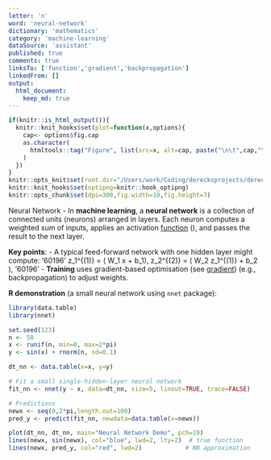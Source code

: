 ```yaml
---
letter: 'n'
word: 'neural-network'
dictionary: 'mathematics'
category: 'machine-learning'
dataSource: 'assistant'
published: true
comments: true
linksTo: ['function','gradient','backpropagation']
linkedFrom: []
output:
  html_document:
    keep_md: true
---
```


```r
if(knitr::is_html_output()){
  knitr::knit_hooks$set(plot=function(x,options){
    cap<- options$fig.cap
    as.character(
      htmltools::tag("Figure", list(src=x, alt=cap, paste("\n\t",cap,"\n",sep="")))
    )
  })
}
knitr::opts_knit$set(root.dir="/Users/work/Coding/derecksprojects/derecksnotes.com-playground/derecksnotes.com/client/src/app/dictionaries/mathematics/definitions")
knitr::knit_hooks$set(optipng=knitr::hook_optipng)
knitr::opts_chunk$set(dpi=300,fig.width=10,fig.height=7)
```

<a id="neural-network">Neural Network</a> - In **machine learning**, a **neural network** is a collection of connected units (neurons) arranged in layers. Each neuron computes a weighted sum of inputs, applies an activation [function](#function) \(\sigma\), and passes the result to the next layer.

**Key points**:
- A typical feed-forward network with one hidden layer might compute:
  '60196'
  z_1^{(1)} = \sigma( W_1 x + b_1), \quad z_2^{(2)} = \sigma( W_2 z_1^{(1)} + b_2 ), 
  '60196'
- **Training** uses gradient-based optimisation (see [gradient](#gradient)) (e.g., backpropagation) to adjust weights.

**R demonstration** (a small neural network using `nnet` package):

```r
library(data.table)
library(nnet)

set.seed(123)
n <- 50
x <- runif(n, min=0, max=2*pi)
y <- sin(x) + rnorm(n, sd=0.1)

dt_nn <- data.table(x=x, y=y)

# Fit a small single-hidden-layer neural network
fit_nn <- nnet(y ~ x, data=dt_nn, size=5, linout=TRUE, trace=FALSE)

# Predictions
newx <- seq(0,2*pi,length.out=100)
pred_y <- predict(fit_nn, newdata=data.table(x=newx))

plot(dt_nn, dt_nn, main="Neural Network Demo", pch=19)
lines(newx, sin(newx), col="blue", lwd=2, lty=2)  # true function
lines(newx, pred_y, col="red", lwd=2)            # NN approximation
```

